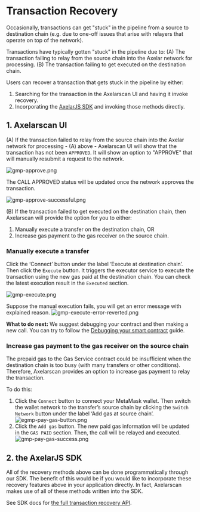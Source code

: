 # Transaction Recovery

Occasionally, transactions can get "stuck" in the pipeline from a source to destination chain (e.g. due to one-off issues that arise with relayers that operate on top of the network).

Transactions have typically gotten "stuck" in the pipeline due to:
(A) The transaction failing to relay from the source chain into the Axelar network for processing.
(B) The transaction failing to get executed on the destination chain.

Users can recover a transaction that gets stuck in the pipeline by either:

1. Searching for the transaction in the Axelarscan UI and having it invoke recovery.
2. Incorporating the [AxelarJS SDK](/dev/axelarjs-sdk/token-transfer-dep-addr) and invoking those methods directly.

## 1. Axelarscan UI

(A) If the transaction failed to relay from the source chain into the Axelar network for processing - (A) above - Axelarscan UI will show that the transaction has not been `APPROVED`. It will show an option to "APPROVE" that will manually resubmit a request to the network.

![gmp-approve.png](/images/gmp-approve.png)

The CALL APPROVED status will be updated once the network approves the transaction.

![gmp-approve-successful.png](/images/gmp-approve-successful.png)

(B) If the transaction failed to get executed on the destination chain, then Axelarscan will provide the option for you to either:

1. Manually execute a transfer on the destination chain, OR
2. Increase gas payment to the gas receiver on the source chain.

### Manually execute a transfer

Click the ‘Connect’ button under the label ‘Execute at destination chain’. Then click the `Execute` button. It triggers the executor service to execute the transaction using the new gas paid at the destination chain. You can check the latest execution result in the `Executed` section.

![gmp-execute.png](/images/gmp-execute.png)

Suppose the manual execution fails, you will get an error message with explained reason.
![gmp-execute-error-reverted.png](/images/gmp-execute-error-reverted.png)

**What to do next:** We suggest debugging your contract and then making a new call. You can try to follow the [Debugging your smart contract](/dev/general-message-passing/debug/debugging-your-smart-contract) guide.

### Increase gas payment to the gas receiver on the source chain

The prepaid gas to the Gas Service contract could be insufficient when the destination chain is too busy (with many transfers or other conditions). Therefore, Axelarscan provides an option to increase gas payment to relay the transaction.

To do this:

1. Click the `Connect` button to connect your MetaMask wallet. Then switch the wallet network to the transfer’s source chain by clicking the `Switch Network` button under the label ‘Add gas at source chain‘.
   ![egmp-pay-gas-button.png](/images/gmp-pay-gas-button.png)
2. Click the `Add gas` button. The new paid gas information will be updated in the `GAS PAID` section. Then, the call will be relayed and executed.
   ![gmp-pay-gas-success.png](/images/gmp-pay-gas-success.png)

## 2. the AxelarJS SDK

All of the recovery methods above can be done programmatically through our SDK. The benefit of this would be if you would like to incorporate these recovery features above in your application directly. In fact, Axelarscan makes use of all of these methods written into the SDK.

See SDK docs for [the full transaction recovery API](/dev/axelarjs-sdk/tx-status-query-recovery#query-transaction-status-by-txhash).
